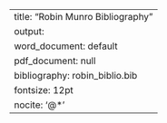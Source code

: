 ---
title: "Robin Munro Bibliography"
output:
  word_document: default
  pdf_document: null
bibliography: robin_biblio.bib
fontsize: 12pt
nocite: '@*'
---